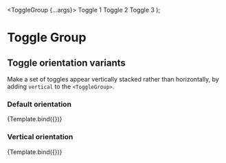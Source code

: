 

<Meta title="Components/ToggleGroup/Orientation" component={ToggleGroup} />

  <ToggleGroup {...args}>
    <Toggle name='orientationToggles' id='id-1' value='1'>Toggle 1</Toggle>
    <Toggle name='orientationToggles' id='id-2' value='2'>Toggle 2</Toggle>
    <Toggle name='orientationToggles' id='id-3' value='3'>Toggle 3</Toggle>
  </ToggleGroup>
);

# Toggle Group

## Toggle orientation variants

Make a set of toggles appear vertically stacked rather than horizontally, by adding `vertical` to the `<ToggleGroup>`.

### Default orientation

<Canvas>
  <Story name="Default" args={{ type:'radio', name:'orientationToggles' }}>{Template.bind({})}</Story>
</Canvas>

### Vertical orientation

<Canvas>
  <Story name="Vertical" args={{ type:'radio', name:'orientationToggles', isVertical: true }}>
    {Template.bind({})}
  </Story>
</Canvas>
